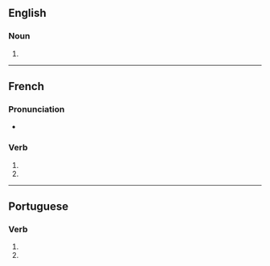 {{also|invectivés}}

==English==

===Noun===
{{head|en|noun plural form}}

# {{plural of|invective|lang=en}}

----

==French==

===Pronunciation===
* {{homophones|lang=fr|invective|invectivent}}

===Verb===
{{fr-verb-form}}

# {{inflection of|invectiver||2|s|pres|indc|lang=fr}}
# {{inflection of|invectiver||2|s|pres|subj|lang=fr}}

----

==Portuguese==

===Verb===
{{pt-verb-form}}

# {{inflection of|invectivar||2|s|pres|subj|lang=pt}}
# {{inflection of|invectivar||2|s|negative|impr|lang=pt}}